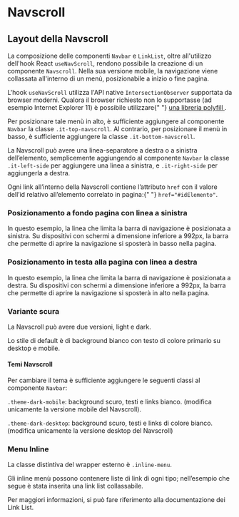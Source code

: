 
<Meta title="Documentazione/Menu di navigazione/Navscroll" />

# Navscroll

## Layout della Navscroll

La composizione delle componenti `Navbar` e `LinkList`, oltre all'utilizzo dell'hook React `useNavScroll`, rendono possibile la creazione di un componente `Navscroll`.
Nella sua versione mobile, la navigazione viene collassata all'interno di un menù, posizionabile a inizio o fine pagina.

<div className="docs">
    <Callout color="info">
        <CalloutText>
            L'hook <code>useNavScroll</code> utilizza l'API native <code>IntersectionObserver</code> supportata da browser moderni. Qualora il browser richiesto
            non lo supportasse (ad esempio Internet Explorer 11) è possibile utilizzare{" "}
            <a href="https://github.com/w3c/IntersectionObserver/tree/main/polyfill" target="_blank" rel="noopener noreferrer">
                una libreria polyfill
            </a>
            .
        </CalloutText>
    </Callout>
</div>

Per posizionare tale menù in alto, è sufficiente aggiungere al componente `Navbar` la classe `.it-top-navscroll`. Al contrario, per posizionare il menù in basso, è sufficiente aggiungere la classe `.it-bottom-navscroll`.

La Navscroll può avere una linea-separatore a destra o a sinistra dell’elemento, semplicemente aggiungendo al componente `Navbar` la classe `.it-left-side` per aggiungere una linea a sinistra, e `.it-right-side` per aggiungerla a destra.

<div className="docs">
    <Callout color="info">
        <CalloutText>
            Ogni link all’interno della Navscroll contiene l’attributo <code>href</code> con il valore dell’id relativo all’elemento correlato in pagina:{" "}
            <code>href="#idElemento"</code>.
        </CalloutText>
    </Callout>
</div>

### Posizionamento a fondo pagina con linea a sinistra

In questo esempio, la linea che limita la barra di navigazione è posizionata a sinistra. Su dispositivi con schermi a dimensione inferiore a 992px, la barra che permette di aprire la navigazione si sposterà in basso nella pagina.

<Canvas>
    <Story id="componenti-navscroll--posizionamento-a-fondo-pagina-con-linea-a-sinistra" />
</Canvas>

### Posizionamento in testa alla pagina con linea a destra

In questo esempio, la linea che limita la barra di navigazione è posizionata a destra. Su dispositivi con schermi a dimensione inferiore a 992px, la barra che permette di aprire la navigazione si sposterà in alto nella pagina.

<Canvas>
    <Story id="componenti-navscroll--posizionamento-in-testa-alla-pagina-con-linea-a-destra" />
</Canvas>

### Variante scura

La Navscroll può avere due versioni, light e dark.

Lo stile di default è di background bianco con testo di colore primario su desktop e mobile.

#### Temi Navscroll

Per cambiare il tema è sufficiente aggiungere le seguenti classi al componente `Navbar`:

`.theme-dark-mobile`: background scuro, testi e links bianco. (modifica unicamente la versione mobile del Navscroll).

`.theme-dark-desktop`: background scuro, testi e links di colore bianco. (modifica unicamente la versione desktop del Navscroll)

<Canvas>
    <Story id="componenti-navscroll--versione-scura" />
</Canvas>

### Menu Inline

La classe distintiva del wrapper esterno è `.inline-menu`.

Gli inline menù possono contenere liste di link di ogni tipo; nell’esempio che segue è stata inserita una link list collassabile.

Per maggiori informazioni, si può fare riferimento alla documentazione dei Link List.

<Canvas>
    <Story id="componenti-navscroll--menu-inline" />
</Canvas>
